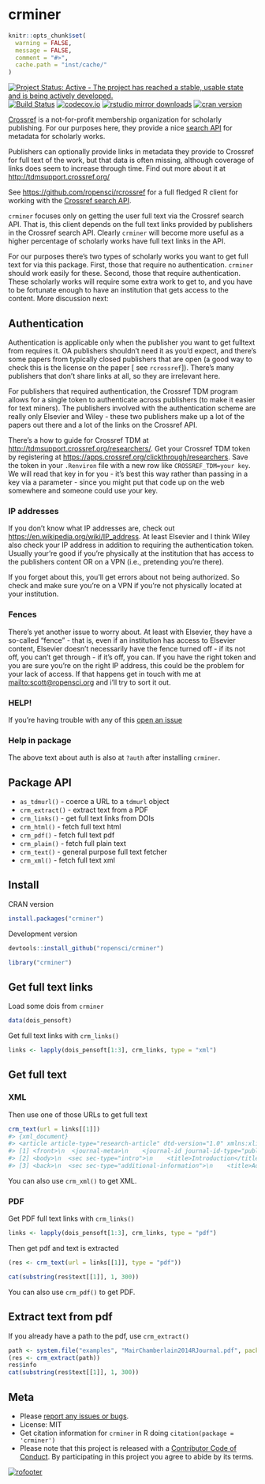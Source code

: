 crminer
=======

```r
knitr::opts_chunk$set(
  warning = FALSE,
  message = FALSE,
  comment = "#>",
  cache.path = "inst/cache/"
)
```

[![Project Status: Active - The project has reached a stable, usable state and is being actively developed.](http://www.repostatus.org/badges/latest/active.svg)](http://www.repostatus.org/#active)
[![Build Status](https://travis-ci.org/ropensci/crminer.svg?branch=master)](https://travis-ci.org/ropensci/crminer)
[![codecov.io](https://codecov.io/github/ropensci/crminer/coverage.svg?branch=master)](https://codecov.io/github/ropensci/crminer?branch=master)
[![rstudio mirror downloads](http://cranlogs.r-pkg.org/badges/crminer)](https://github.com/metacran/cranlogs.app)
[![cran version](http://www.r-pkg.org/badges/version/crminer)](https://cran.r-project.org/package=crminer)

[Crossref](https://www.crossref.org/) is a not-for-profit membership organization for
scholarly publishing. For our purposes here, they provide a nice
[search API](https://github.com/CrossRef/rest-api-doc/blob/master/rest_api.md)
for metadata for scholarly works.

Publishers can optionally provide links in metadata they provide to Crossref for
full text of the work, but that data is often missing, although coverage of links
does seem to increase through time. Find out more about it
at <http://tdmsupport.crossref.org/>

See <https://github.com/ropensci/rcrossref> for a full fledged R client
for working with the [Crossref search API](https://github.com/CrossRef/rest-api-doc/blob/master/rest_api.md).

`crminer` focuses only on getting the user full text via the Crossref
search API. That is, this client depends on the full text links provided
by publishers in the Crossref search API. Clearly `crminer` will
become more useful as a higher percentage of scholarly works have full text
links in the API.

For our purposes there's two types of scholarly works you want to get full
text for via this package. First, those that require no authentication.
`crminer` should work easily for these. Second, those that require
authentication. These scholarly works will require some extra work to
get to, and you have to be fortunate enough to have an institution that
gets access to the content. More discussion next:


## Authentication

Authentication is applicable only when the publisher you want to get
fulltext from requires it. OA publishers shouldn't need it as you'd
expect, and there's some papers from typically closed publishers
that are open (a good way to check this is the license on the paper [
see `rcrossref`]). There's many publishers that don't share links at all,
so they are irrelevant here.

For publishers that required authentication, the Crossref TDM
program allows for a single token to authenticate across publishers
(to make it easier for text miners). The publishers involved with the
authentication scheme are really only Elsevier and Wiley - these two
publishers make up a lot of the papers out there and a lot of the
links on the Crossref API.

There's a how to guide for Crossref TDM at
<http://tdmsupport.crossref.org/researchers/>.
Get your Crossref TDM token by registering at
<https://apps.crossref.org/clickthrough/researchers>.
Save the token in your `.Renviron` file with a new row like
`CROSSREF_TDM=your key`. We will read that key in for you - it's best
this way rather than passing in a key via a parameter - since you might
put that code up on the web somewhere and someone could use your key.

### IP addresses

If you don't know what IP addresses are, check out
<https://en.wikipedia.org/wiki/IP_address>. At least Elsevier and
I think Wiley also check your IP address in addition to requiring the
authentication token. Usually your're good if you're physically at the
institution that has access to the publishers content OR on a VPN
(i.e., pretending you're there).

If you forget about this, you'll get errors about not being authorized.
So check and make sure you're on a VPN if you're not physically
located at your institution.

### Fences

There's yet another issue to worry about. At least with Elsevier, they
have a so-called "fence" - that is, even if an institution has access
to Elsevier content, Elsevier doesn't necessarily have the fence
turned off - if its not off, you can't get through - if it's off, you can.
If you have the right token and you are sure you're on the right
IP address, this could be the problem for your lack of access. If that happens
get in touch with me at <mailto:scott@ropensci.org> and i'll try to sort it out.

### HELP!

If you're having trouble with any of this [open an issue](https://github.com/ropensci/crminer/issues)

### Help in package

The above text about auth is also at `?auth` after installing `crminer`.

## Package API

* `as_tdmurl()` - coerce a URL to a `tdmurl` object
* `crm_extract()` - extract text from a PDF
* `crm_links()` - get full text links from DOIs
* `crm_html()` - fetch full text html
* `crm_pdf()` - fetch full text pdf
* `crm_plain()` - fetch full plain text
* `crm_text()` - general purpose full text fetcher
* `crm_xml()` - fetch full text xml

## Install

CRAN version

```r
install.packages("crminer")
```

Development version

```r
devtools::install_github("ropensci/crminer")
```

```r
library("crminer")
```

## Get full text links

Load some dois from `crminer`

```r
data(dois_pensoft)
```

Get full text links with `crm_links()`

```r
links <- lapply(dois_pensoft[1:3], crm_links, type = "xml")
```

## Get full text

### XML

Then use one of those URLs to get full text

```r
crm_text(url = links[[1]])
#> {xml_document}
#> <article article-type="research-article" dtd-version="1.0" xmlns:xlink="http://www.w3.org/1999/xlink" ...
#> [1] <front>\n  <journal-meta>\n    <journal-id journal-id-type="publisher-id">peerj-cs</journal-id>\n ...
#> [2] <body>\n  <sec sec-type="intro">\n    <title>Introduction</title>\n    <p>The question of natural ...
#> [3] <back>\n  <sec sec-type="additional-information">\n    <title>Additional Information and Declarat ...
```

You can also use `crm_xml()` to get XML.

### PDF

Get PDF full text links with `crm_links()`

```r
links <- lapply(dois_pensoft[1:3], crm_links, type = "pdf")
```

Then get pdf and text is extracted

```r
(res <- crm_text(url = links[[1]], type = "pdf"))
```

```r
cat(substring(res$text[[1]], 1, 300))
```

You can also use `crm_pdf()` to get PDF.

## Extract text from pdf

If you already have a path to the pdf, use `crm_extract()`

```r
path <- system.file("examples", "MairChamberlain2014RJournal.pdf", package = "crminer")
(res <- crm_extract(path))
res$info
cat(substring(res$text[[1]], 1, 300))
```


## Meta

* Please [report any issues or bugs](https://github.com/ropensci/crminer/issues).
* License: MIT
* Get citation information for `crminer` in R doing `citation(package = 'crminer')`
* Please note that this project is released with a [Contributor Code of Conduct](CONDUCT.md). By participating in this project you agree to abide by its terms.

[![rofooter](https://ropensci.org/public_images/github_footer.png)](https://ropensci.org)
